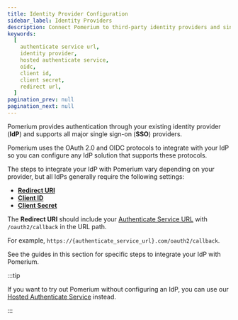 ```yaml
---
title: Identity Provider Configuration
sidebar_label: Identity Providers
description: Connect Pomerium to third-party identity providers and single-sign-on services.
keywords:
  [
    authenticate service url,
    identity provider,
    hosted authenticate service,
    oidc,
    client id,
    client secret,
    redirect url,
  ]
pagination_prev: null
pagination_next: null
---
```



Pomerium provides authentication through your existing identity provider (**IdP**) and supports all major single sign-on (**SSO**) providers.

Pomerium uses the OAuth 2.0 and OIDC protocols to integrate with your IdP so you can configure any IdP solution that supports these protocols.

The steps to integrate your IdP with Pomerium vary depending on your provider, but all IdPs generally require the following settings:

- **[Redirect URI](https://www.oauth.com/oauth2-servers/redirect-uris/)**
- **[Client ID]**
- **[Client Secret]**

The **Redirect URI** should include your [Authenticate Service URL](/docs/reference/service-urls#authenticate-service-url) with `/oauth2/callback` in the URL path.

For example, `https://{authenticate_service_url}.com/oauth2/callback`.

See the guides in this section for specific steps to integrate your IdP with Pomerium.

:::tip

If you want to try out Pomerium without configuring an IdP, you can use our [Hosted Authenticate Service](/docs/capabilities/authentication) instead.

:::

[client id]: /docs/reference/identity-provider-settings#identity-provider-client-id
[client secret]: /docs/reference/identity-provider-settings#identity-provider-client-secret
[environmental variables]: https://en.wikipedia.org/wiki/Environment_variable
[oauth2]: https://oauth.net/2/
[openid connect]: https://en.wikipedia.org/wiki/OpenID_Connect
